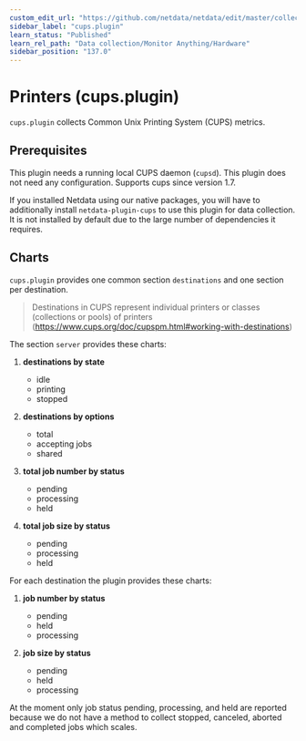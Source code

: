 ```yaml
---
custom_edit_url: "https://github.com/netdata/netdata/edit/master/collectors/cups.plugin/README.md"
sidebar_label: "cups.plugin"
learn_status: "Published"
learn_rel_path: "Data collection/Monitor Anything/Hardware"
sidebar_position: "137.0"
---
```



# Printers (cups.plugin)

`cups.plugin` collects Common Unix Printing System (CUPS) metrics.

## Prerequisites

This plugin needs a running local CUPS daemon (`cupsd`). This plugin does not need any configuration. Supports cups since version 1.7.

If you installed Netdata using our native packages, you will have to additionally install `netdata-plugin-cups` to use this plugin for data collection. It is not installed by default due to the large number of dependencies it requires.

## Charts

`cups.plugin` provides one common section `destinations` and one section per destination.

> Destinations in CUPS represent individual printers or classes (collections or pools) of printers (<https://www.cups.org/doc/cupspm.html#working-with-destinations>)

The section `server` provides these charts:

1.  **destinations by state**

    -   idle
    -   printing
    -   stopped

2.  **destinations by options**

    -   total
    -   accepting jobs
    -   shared

3.  **total job number by status**

    -   pending
    -   processing
    -   held

4.  **total job size by status**

    -   pending
    -   processing
    -   held

For each destination the plugin provides these charts:

1.  **job number by status**

    -   pending
    -   held
    -   processing

2.  **job size by status**

    -   pending
    -   held
    -   processing

At the moment only job status pending, processing, and held are reported because we do not have a method to collect stopped, canceled, aborted and completed jobs which scales.


